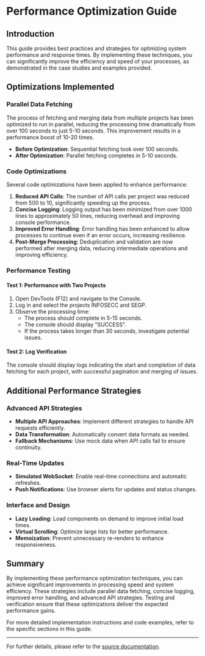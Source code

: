 # Performance Optimization Guide

## Introduction

This guide provides best practices and strategies for optimizing system performance and response times. By implementing these techniques, you can significantly improve the efficiency and speed of your processes, as demonstrated in the case studies and examples provided.

## Optimizations Implemented

### Parallel Data Fetching

The process of fetching and merging data from multiple projects has been optimized to run in parallel, reducing the processing time dramatically from over 100 seconds to just 5-10 seconds. This improvement results in a performance boost of 10-20 times.

- **Before Optimization**: Sequential fetching took over 100 seconds.
- **After Optimization**: Parallel fetching completes in 5-10 seconds.

### Code Optimizations

Several code optimizations have been applied to enhance performance:

1. **Reduced API Calls**: The number of API calls per project was reduced from 500 to 10, significantly speeding up the process.
2. **Concise Logging**: Logging output has been minimized from over 1000 lines to approximately 50 lines, reducing overhead and improving console performance.
3. **Improved Error Handling**: Error handling has been enhanced to allow processes to continue even if an error occurs, increasing resilience.
4. **Post-Merge Processing**: Deduplication and validation are now performed after merging data, reducing intermediate operations and improving efficiency.

### Performance Testing

#### Test 1: Performance with Two Projects

1. Open DevTools (F12) and navigate to the Console.
2. Log in and select the projects INFOSECC and SEGP.
3. Observe the processing time:
   - The process should complete in 5-15 seconds.
   - The console should display "SUCCESS".
   - If the process takes longer than 30 seconds, investigate potential issues.

#### Test 2: Log Verification

The console should display logs indicating the start and completion of data fetching for each project, with successful pagination and merging of issues.

## Additional Performance Strategies

### Advanced API Strategies

- **Multiple API Approaches**: Implement different strategies to handle API requests efficiently.
- **Data Transformation**: Automatically convert data formats as needed.
- **Fallback Mechanisms**: Use mock data when API calls fail to ensure continuity.

### Real-Time Updates

- **Simulated WebSocket**: Enable real-time connections and automatic refreshes.
- **Push Notifications**: Use browser alerts for updates and status changes.

### Interface and Design

- **Lazy Loading**: Load components on demand to improve initial load times.
- **Virtual Scrolling**: Optimize large lists for better performance.
- **Memoization**: Prevent unnecessary re-renders to enhance responsiveness.

## Summary

By implementing these performance optimization techniques, you can achieve significant improvements in processing speed and system efficiency. These strategies include parallel data fetching, concise logging, improved error handling, and advanced API strategies. Testing and verification ensure that these optimizations deliver the expected performance gains.

For more detailed implementation instructions and code examples, refer to the specific sections in this guide.

---

For further details, please refer to the [source documentation](https://gitdocai-data/organization/org-3b5b9a00-5655-4c1f-96df-503f2619fb1c/repositories/jira-dash/OTIMIZACOES_PERFORMANCE.md).

